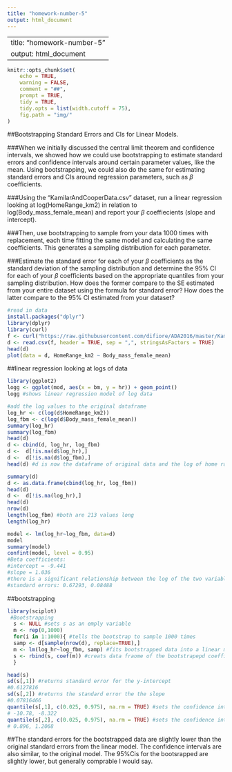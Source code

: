 ```yaml
---
title: "homework-number-5"
output: html_document
---
```


---
title: "homework-number-5"
output: html_document
---
```r
knitr::opts_chunk$set(
    echo = TRUE,
    warning = FALSE,
    comment = "##",
    prompt = TRUE,
    tidy = TRUE,
    tidy.opts = list(width.cutoff = 75),
    fig.path = "img/"
)
```

##Bootstrapping Standard Errors and CIs for Linear Models.

###When we initially discussed the central limit theorem and confidence intervals, we showed how we could use bootstrapping to estimate standard errors and confidence intervals around certain parameter values, like the mean. Using bootstrapping, we could also do the same for estimating standard errors and CIs around regression parameters, such as $\beta$ coefficients.

###Using the "KamilarAndCooperData.csv" dataset, run a linear regression looking at log(HomeRange_km2) in relation to log(Body_mass_female_mean) and report your $\beta$ coeffiecients (slope and intercept).

###Then, use bootstrapping to sample from your data 1000 times with replacement, each time fitting the same model and calculating the same coefficients. This generates a sampling distribution for each parameter.

###Estimate the standard error for each of your $\beta$ coefficients as the standard deviation of the sampling distribution and determine the 95% CI for each of your $\beta$ coefficients based on the appropriate quantiles from your sampling distribution. How does the former compare to the SE estimated from your entire dataset using the formula for standard error? How does the latter compare to the 95% CI estimated from your dataset?

```r
#read in data
install.packages("dplyr")
library(dplyr)
library(curl)
f <- curl("https://raw.githubusercontent.com/difiore/ADA2016/master/KamilarAndCooperData.csv")
d <- read.csv(f, header = TRUE, sep = ",", stringsAsFactors = TRUE)
head(d)
plot(data = d, HomeRange_km2 ~ Body_mass_female_mean)
```

##linear regression looking at logs of data
```r

library(ggplot2)
logg <- ggplot(mod, aes(x = bm, y = hr)) + geom_point()
logg #shows linear regression model of log data

#add the log values to the original dataframe
log_hr <- c(log(d$HomeRange_km2))
log_fbm <- c(log(d$Body_mass_female_mean))
summary(log_hr)
summary(log_fbm)
head(d)
d <- cbind(d, log_hr, log_fbm)
d <-  d[!is.na(d$log_hr),]
d <-  d[!is.na(d$log_fbm),]
head(d) #d is now the dataframe of original data and the log of home range and log of body masss

summary(d)
d <- as.data.frame(cbind(log_hr, log_fbm))
head(d)
d <-  d[!is.na(log_hr),]
head(d)
nrow(d)
length(log_fbm) #both are 213 values long
length(log_hr)

model <- lm(log_hr~log_fbm, data=d)
model
summary(model)
confint(model, level = 0.95)
#Beta coefficients:
#intercept = -9.441
#slope = 1.036
#there is a significant relationship between the log of the two variables
#standard errors: 0.67293, 0.08488
```

##bootstrapping
```r

library(sciplot)
 #Bootstrapping
  s <- NULL #sets s as an emply variable
  m <- rep(0,1000)
  for(i in 1:1000){ #tells the bootstrap to sample 1000 times
  samp <- d[sample(nrow(d), replace=TRUE),] 
  m <- lm(log_hr~log_fbm, samp) #fits bootstrapped data into a linear model
  s <- rbind(s, coef(m)) #creats data fraome of the bootstrapepd coefficients
  }

head(s)
sd(s[,1]) #returns standard error for the y-intercept 
#0.6127816
sd(s[,2]) #returns the standard error the the slope
#0.07816466
quantile(s[,1], c(0.025, 0.975), na.rm = TRUE) #sets the confidence intervals
# -10.78, -8.322
quantile(s[,2], c(0.025, 0.975), na.rm = TRUE) #sets the confidence intervals
# 0.896, 1.2068
```

##The standard errors for the bootstrapped data are slightly lower than the original standard errors from the linear model. The confidence intervals are also similar, to the original model. The 95%Cis for the bootsrapped are slightly lower, but generally comprable I would say.